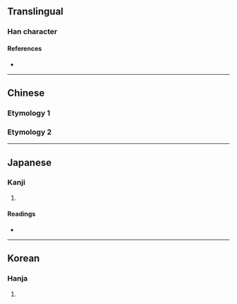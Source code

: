 {{character info/new}}
==Translingual==

===Han character===
{{Han char|rn=14|rad=冖|as=08|sn=10|four=|canj=BSJE|ids=⿱冖取}}

====References====
* {{Han ref|kx=0130.260|dkj=01586|dj=0293.060|hdz=10304.080|uh=51A3|ud=20899}}

----

==Chinese==

===Etymology 1===
{{zh-see|聚|v}}

===Etymology 2===
{{zh-see|最|v}}

----

==Japanese==

===Kanji===
{{ja-kanji|grade=|rs=冖08}}

# {{defn|lang=ja|sort=冖08}}

====Readings====
* {{ja-readings|on=[[しゅ]] (shu), [[じゅ]] (ju), [[さい]] (sai)|kun=[[つま]] (tsuma)}}

----

==Korean==

===Hanja===
{{ko-hanja|hangeul=취|rv=chwi|mr=ch'wi}}

# {{defn|lang=ko|sort=冖08}}